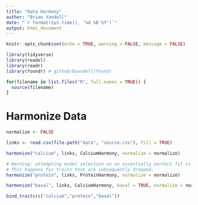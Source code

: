 ```yaml
---
title: "Data Harmony"
author: "Brian Yandell"
date: "`r format(Sys.time(), '%d %B %Y')`"
output: html_document
---
```


```r
knitr::opts_chunk$set(echo = TRUE, warning = FALSE, message = FALSE)
```

```r
library(tidyverse)
library(readxl)
library(readr)
library(foundr) # github/byandell/foundr
```

```r
for(filename in list.files("R", full.names = TRUE)) {
  source(filename)
}
```

# Harmonize Data

```r
normalize <- FALSE
```


```r
links <- read.csv(file.path("data", "source.csv"), fill = TRUE)
```

```r
harmonize("calcium", links, CalciumHarmony, normalize = normalize)
```

```r
# Warning: attempting model selection on an essentially perfect fit is nonsense.
# This happens for traits that are subsequently dropped.
harmonize("protein", links, ProteinHarmony, normalize = normalize)
```

```r
harmonize("basal", links, CalciumHarmony, basal = TRUE, normalize = normalize)
```

```r
bind_traits(c("calcium","protein","basal"))
```


